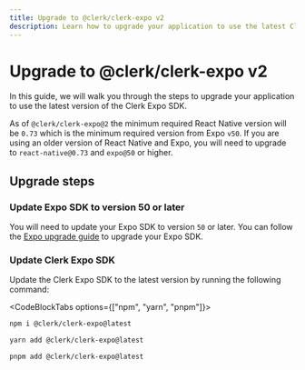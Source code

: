 ```yaml
---
title: Upgrade to @clerk/clerk-expo v2
description: Learn how to upgrade your application to use the latest Clerk Expo SDK
---
```


# Upgrade to @clerk/clerk-expo v2

In this guide, we will walk you through the steps to upgrade your application to use the latest version of the Clerk Expo SDK.

As of `@clerk/clerk-expo@2` the minimum required React Native version will be `0.73` which is the minimum required version from Expo `v50`. If you are using an older version of React Native and Expo, you will need to upgrade to `react-native@0.73` and `expo@50` or higher.

## Upgrade steps

<Steps>

### Update Expo SDK to version 50 or later

You will need to update your Expo SDK to version `50` or later. You can follow the [Expo upgrade guide](https://docs.expo.dev/workflow/upgrading-expo-sdk-walkthrough/) to upgrade your Expo SDK.

### Update Clerk Expo SDK

Update the Clerk Expo SDK to the latest version by running the following command:

<CodeBlockTabs options={["npm", "yarn", "pnpm"]}>
```bash {{ filename: "terminal" }}
npm i @clerk/clerk-expo@latest
```

```bash {{ filename: "terminal" }}
yarn add @clerk/clerk-expo@latest
```

```bash {{ filename: "terminal" }}
pnpm add @clerk/clerk-expo@latest
```
</CodeBlockTabs>

</Steps>
